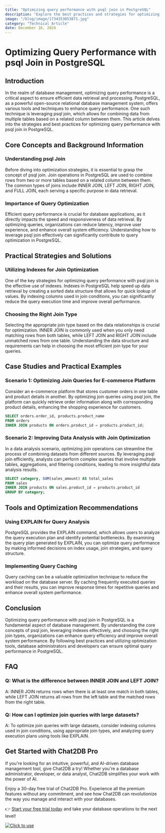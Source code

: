 ```yaml
---
title: "Optimizing query performance with psql join in PostgreSQL"
description: "Explore the best practices and strategies for optimizing query performance using psql join in PostgreSQL."
image: "/blog/image/1734353053871.jpg"
category: "Technical Article"
date: December 16, 2024
---
```


# Optimizing Query Performance with psql Join in PostgreSQL


<Authors date="December 16, 2024">
  <Author name="Ethan Clarke" link="https://chat2db.ai" />
</Authors>

## Introduction

In the realm of database management, optimizing query performance is a critical aspect to ensure efficient data retrieval and processing. PostgreSQL, as a powerful open-source relational database management system, offers various tools and techniques to enhance query performance. One such technique is leveraging psql join, which allows for combining data from multiple tables based on a related column between them. This article delves into the strategies and best practices for optimizing query performance with psql join in PostgreSQL.

## Core Concepts and Background Information

### Understanding psql Join

Before diving into optimization strategies, it is essential to grasp the concept of psql join. Join operations in PostgreSQL are used to combine rows from two or more tables based on a related column between them. The common types of joins include INNER JOIN, LEFT JOIN, RIGHT JOIN, and FULL JOIN, each serving a specific purpose in data retrieval.

### Importance of Query Optimization

Efficient query performance is crucial for database applications, as it directly impacts the speed and responsiveness of data retrieval. By optimizing queries, organizations can reduce latency, improve user experience, and enhance overall system efficiency. Understanding how to leverage psql join effectively can significantly contribute to query optimization in PostgreSQL.

## Practical Strategies and Solutions

### Utilizing Indexes for Join Optimization

One of the key strategies for optimizing query performance with psql join is the effective use of indexes. Indexes in PostgreSQL help speed up data retrieval by creating a sorted data structure that allows for quick lookup of values. By indexing columns used in join conditions, you can significantly reduce the query execution time and improve overall performance.

### Choosing the Right Join Type

Selecting the appropriate join type based on the data relationships is crucial for optimization. INNER JOIN is commonly used when you only need matching rows from both tables, while LEFT JOIN and RIGHT JOIN include unmatched rows from one table. Understanding the data structure and requirements can help in choosing the most efficient join type for your queries.

## Case Studies and Practical Examples

### Scenario 1: Optimizing Join Queries for E-commerce Platform

Consider an e-commerce platform that stores customer orders in one table and product details in another. By optimizing join queries using psql join, the platform can quickly retrieve order information along with corresponding product details, enhancing the shopping experience for customers.

```sql
SELECT orders.order_id, products.product_name
FROM orders
INNER JOIN products ON orders.product_id = products.product_id;
```

### Scenario 2: Improving Data Analysis with Join Optimization

In a data analysis scenario, optimizing join operations can streamline the process of combining datasets from different sources. By leveraging psql join efficiently, analysts can perform complex queries that involve multiple tables, aggregations, and filtering conditions, leading to more insightful data analysis results.

```sql
SELECT category, SUM(sales_amount) AS total_sales
FROM sales
INNER JOIN products ON sales.product_id = products.product_id
GROUP BY category;
```

## Tools and Optimization Recommendations

### Using EXPLAIN for Query Analysis

PostgreSQL provides the EXPLAIN command, which allows users to analyze the query execution plan and identify potential bottlenecks. By examining the query plan generated by EXPLAIN, you can optimize query performance by making informed decisions on index usage, join strategies, and query structure.

### Implementing Query Caching

Query caching can be a valuable optimization technique to reduce the workload on the database server. By caching frequently executed queries and their results, you can improve response times for repetitive queries and enhance overall system performance.

## Conclusion

Optimizing query performance with psql join in PostgreSQL is a fundamental aspect of database management. By understanding the core concepts of psql join, leveraging indexes effectively, and choosing the right join types, organizations can enhance query efficiency and improve overall system performance. By following best practices and utilizing optimization tools, database administrators and developers can ensure optimal query performance in PostgreSQL.

## FAQ

### Q: What is the difference between INNER JOIN and LEFT JOIN?

A: INNER JOIN returns rows when there is at least one match in both tables, while LEFT JOIN returns all rows from the left table and the matched rows from the right table.

### Q: How can I optimize join queries with large datasets?

A: To optimize join queries with large datasets, consider indexing columns used in join conditions, using appropriate join types, and analyzing query execution plans using tools like EXPLAIN.


## Get Started with Chat2DB Pro

If you're looking for an intuitive, powerful, and AI-driven database management tool, give Chat2DB a try! Whether you're a database administrator, developer, or data analyst, Chat2DB simplifies your work with the power of AI.

Enjoy a 30-day free trial of Chat2DB Pro. Experience all the premium features without any commitment, and see how Chat2DB can revolutionize the way you manage and interact with your databases.

👉 [Start your free trial today](https://chat2db.ai/pricing) and take your database operations to the next level!


[![Click to use](/image/blog/bg/chat2db.jpg)](https://chat2db.ai/)
